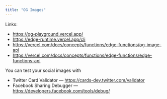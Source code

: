 ```yaml
---
title: "OG Images"
---
```


Links:

- https://og-playground.vercel.app/
- https://edge-runtime.vercel.app/cli
- https://vercel.com/docs/concepts/functions/edge-functions/og-image-api
- https://vercel.com/docs/concepts/functions/edge-functions/edge-functions-api

You can test your social images with

- Twitter Card Validator — https://cards-dev.twitter.com/validator
- Facebook Sharing Debugger — https://developers.facebook.com/tools/debug/
